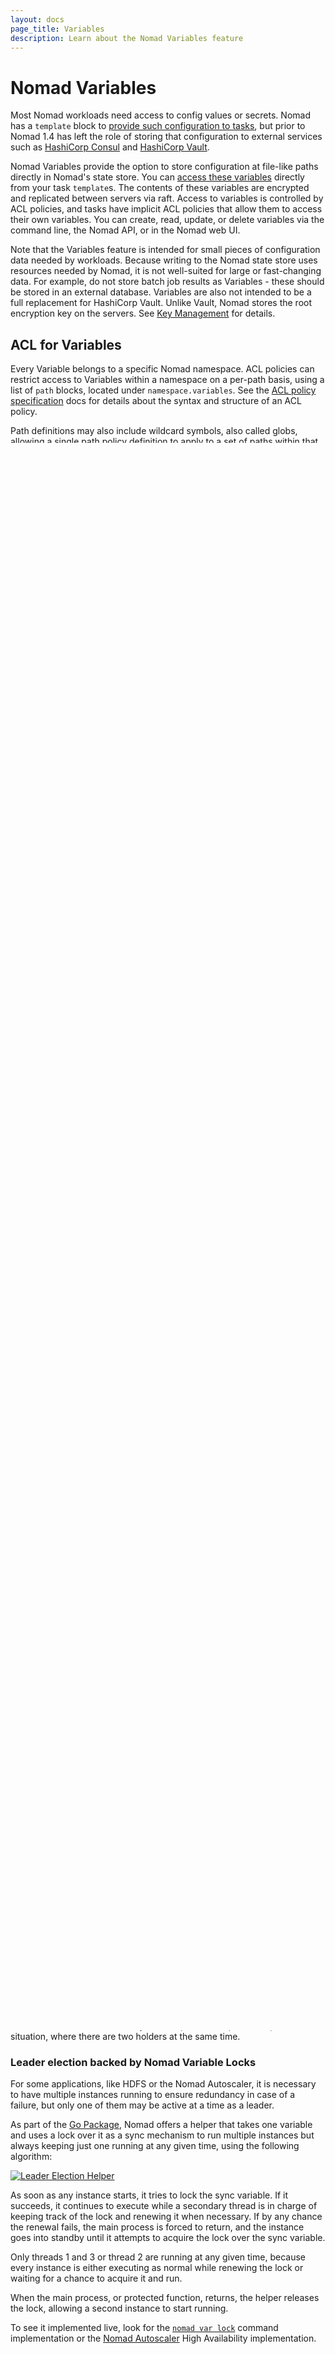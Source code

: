 ```yaml
---
layout: docs
page_title: Variables
description: Learn about the Nomad Variables feature
---
```


# Nomad Variables

Most Nomad workloads need access to config values or secrets. Nomad has a
`template` block to [provide such configuration to tasks](/nomad/docs/job-specification/template#nomad-variables),
but prior to Nomad 1.4 has left the role of storing that configuration to
external services such as [HashiCorp Consul] and [HashiCorp Vault].

Nomad Variables provide the option to store configuration at file-like paths
directly in Nomad's state store. You can [access these variables](/nomad/docs/job-specification/template#nomad-variables) directly from
your task `template`s. The contents of these variables are encrypted
and replicated between servers via raft. Access to variables is controlled by
ACL policies, and tasks have implicit ACL policies that allow them to access
their own variables. You can create, read, update, or delete variables via the
command line, the Nomad API, or in the Nomad web UI.

Note that the Variables feature is intended for small pieces of configuration
data needed by workloads. Because writing to the Nomad state store uses
resources needed by Nomad, it is not well-suited for large or fast-changing
data. For example, do not store batch job results as Variables - these should be
stored in an external database. Variables are also not intended to be a full
replacement for HashiCorp Vault. Unlike Vault, Nomad stores the root encryption
key on the servers. See [Key Management][] for details.

## ACL for Variables

Every Variable belongs to a specific Nomad namespace. ACL policies can restrict
access to Variables within a namespace on a per-path basis, using a list of
`path` blocks, located under `namespace.variables`. See the [ACL policy
specification] docs for details about the syntax and structure of an ACL policy.

Path definitions may also include wildcard symbols, also called globs, allowing
a single path policy definition to apply to a set of paths within that
namespace. For example, the policy below allows full access to variables at all
paths in the "dev" namespace that are prefixed with "project/" (including child
paths) but only read access to paths prefixed with "system/". Note that the glob
can match an empty string and all other characters. This policy grants read
access to paths prefixed with "system/" but not a path named "system" (without a
trailing slash).

```hcl
namespace "dev" {
  policy       = "write"
  capabilities = ["alloc-node-exec"]

  variables {

    # full access to variables in all "project" paths
    path "project/*" {
      capabilities = ["write", "read", "destroy", "list"]
    }

    # read/list access within a "system/" path belonging to administrators
    path "system/*" {
      capabilities = ["read"]
    }
  }
}
```

The available capabilities for Variables are as follows:

| Capability | Notes                                                                                                                 |
|------------|-----------------------------------------------------------------------------------------------------------------------|
| write      | Create or update Variables at this path. Includes the "list" capability but not the "read" or "destroy" capabilities. |
| read       | Read the decrypted contents of Variables at this path. Also includes the "list" capability                            |
| list       | List the metadata but not contents of Variables at this path.                                                         |
| destroy    | Delete Variables at this path.                                                                                        |

## Task Access to Variables

Tasks can only access Variables with the [`template`] block. The
[workload identity] for each task grants it automatic read and list access to
Variables found at Nomad-owned paths with the prefix `nomad/jobs/`, followed by
the job ID, task group name, and task name. This is equivalent to the following
policy:

```hcl
namespace "$namespace" {
  variables {

    path "nomad/jobs" {
      capabilities = ["read", "list"]
    }

    path "nomad/jobs/$job_id" {
      capabilities = ["read", "list"]
    }

    path "nomad/jobs/$job_id/$task_group" {
      capabilities = ["read", "list"]
    }

    path "nomad/jobs/$job_id/$task_group/$task_name" {
      capabilities = ["read", "list"]
    }
  }
}
```

For example, a task named "redis", in a group named "cache", in a job named
"example", will automatically have access to Variables as if it had the
following policy:

```hcl
namespace "default" {
  variables {

    path "nomad/jobs" {
      capabilities = ["read", "list"]
    }

    path "nomad/jobs/example" {
      capabilities = ["read", "list"]
    }

    path "nomad/jobs/example/cache" {
      capabilities = ["read", "list"]
    }

    path "nomad/jobs/example/cache/redis" {
      capabilities = ["read", "list"]
    }
  }
}
```

You can provide access to additional variables by creating policies associated
with the task's [workload identity][]. For example, to give the task above access
to all variables in the "shared" namespace, you can create the following policy
file:

```hcl
namespace "shared" {
  variables {
    path "*" {
      capabilities = ["read"]
    }
  }
}
```

Then create the policy and associate it with the specific task:

```shell-session
nomad acl policy apply \
   -namespace default -job example -group cache -task redis \
   redis-policy ./policy.hcl
```

Priority of policies and automatic task access to variables is similar to the
[ACL policy namespace rules][]. The most specific rule for a path applies, so a
rule for an exact path in a workload-attached policy overrides the automatic
task access to variables, but a wildcard rule does not.

As an example, consider the job `example` in the namespace `prod`, with a group
`web` and a task named `httpd` with the following policy applied:

```hcl
namespace "*" {
  variables {
    path "nomad/jobs" {
      capabilities = ["list"]
    }

    path "nomad/jobs/*" {
      capabilities = ["deny"]
    }
  }
}
```

The task will have read/list access to its own variables `nomad/jobs/example`,
`nomad/jobs/example/web`, and `nomad/jobs/example/web/httpd` in the namespace
`prod`, because those are more specific than the wildcard rule that denies
access. The task will have list access to `nomad/jobs` in any namespace, because
that path is more specific than the automatic task access to the `nomad/jobs`
variable. And the task will not have access to `nomad/jobs/example` (or below)
in namespaces other than `prod`, because the automatic access rule does not
apply.

See [Workload Associated ACL Policies] for more details.

## Locks

Nomad provides the ability to block a variable from being updated for a period
of time by setting a lock on it. Once a variable is locked, it can be read by
everyone, but it can only be updated by the lock holder.

The locks are designed to provide granular locking and are heavily inspired by
[The Chubby Lock Service for Loosely-Coupled Distributed Systems][].

A lock is composed of an ID, a TTL, and a lock delay. The ID is generated by
the Nomad Server and must be provided on every request to modify the variable's
items or the lock itself. The TTL defines the time the lock will be held; if the
lock needs to be in place for longer, it can be renewed for as many new periods
as wanted.

Once it is no longer needed, it must be released. If by the time the TTL expires,
and no renew or release calls were made, the variable will remain locked for at
least the lock delay duration, to avoid a possible split-brain situation, where
there are two holders at the same time.

### Leader election backed by Nomad Variable Locks

For some applications, like HDFS or the Nomad Autoscaler, it is necessary to
have multiple instances running to ensure redundancy in case of a failure, but
only one of them may be active at a time as a leader.

As part of the [Go Package][], Nomad offers a helper that takes one variable and
uses a lock over it as a sync mechanism to run multiple instances but always
keeping just one running at any given time, using the following algorithm:

[![Leader Election Helper](/img/nomad-vars-leader-election-sdk.png)](/img/nomad-vars-leader-election-sdk.png)

As soon as any instance starts, it tries to lock the sync variable. If it succeeds,
it continues to execute while a secondary thread is in charge of keeping track of
the lock and renewing it when necessary. If by any chance the renewal fails,
the main process is forced to return, and the instance goes into standby until it
attempts to acquire the lock over the sync variable. 

Only threads 1 and 3 or thread 2 are running at any given time, because every 
instance is either executing as normal while renewing the lock or waiting for a 
chance to acquire it and run.

When the main process, or protected function, returns, the helper releases the 
lock, allowing a second instance to start running.

To see it implemented live, look for the [`nomad var lock`][] command 
implementation or the [Nomad Autoscaler][] High Availability implementation.


[HashiCorp Consul]: https://www.consul.io/
[HashiCorp Vault]: https://www.vaultproject.io/
[Key Management]: /nomad/docs/operations/key-management
[ACL policy specification]: /nomad/docs/other-specifications/acl-policy
[`template`]: /nomad/docs/job-specification/template#nomad-variables
[workload identity]: /nomad/docs/concepts/workload-identity
[Workload Associated ACL Policies]: /nomad/docs/concepts/workload-identity#workload-associated-acl-policies
[ACL policy namespace rules]: /nomad/docs/other-specifications/acl-policy#namespace-rules
[The Chubby Lock Service for Loosely-Coupled Distributed Systems]: https://research.google/pubs/pub27897/
[`nomad var lock`]: /nomad/docs/commands/var
[Go Package]: https://pkg.go.dev/github.com/hashicorp/nomad/api
[implementation]: https://github.com/hashicorp/nomad/blob/release/1.7.0/command/var_lock.go#L240
[Nomad Autoscaler]: https://github.com/hashicorp/nomad-autoscaler/blob/v0.4.0/command/agent.go#L392
